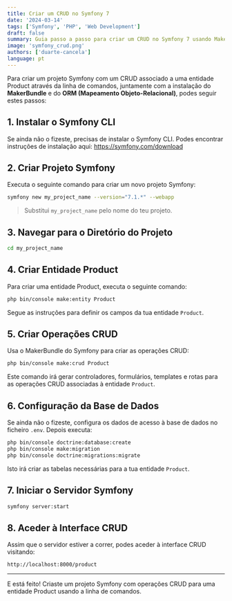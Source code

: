 ```yaml
---
title: Criar um CRUD no Symfony 7
date: '2024-03-14'
tags: ['Symfony', 'PHP', 'Web Development']
draft: false
summary: Guia passo a passo para criar um CRUD no Symfony 7 usando MakerBundle e Doctrine ORM.
image: 'symfony_crud.png'
authors: ['duarte-cancela']
language: pt
---
```


Para criar um projeto Symfony com um CRUD associado a uma entidade Product através da linha de comandos, juntamente com a instalação do **MakerBundle** e do **ORM (Mapeamento Objeto-Relacional)**, podes seguir estes passos:

## 1. Instalar o Symfony CLI

Se ainda não o fizeste, precisas de instalar o Symfony CLI. Podes encontrar instruções de instalação aqui: https://symfony.com/download

## 2. Criar Projeto Symfony

Executa o seguinte comando para criar um novo projeto Symfony:

```bash
symfony new my_project_name --version="7.1.*" --webapp
```

> Substitui `my_project_name` pelo nome do teu projeto.

## 3. Navegar para o Diretório do Projeto

```bash
cd my_project_name
```

## 4. Criar Entidade Product

Para criar uma entidade Product, executa o seguinte comando:

```bash
php bin/console make:entity Product
```

Segue as instruções para definir os campos da tua entidade `Product`.

## 5. Criar Operações CRUD

Usa o MakerBundle do Symfony para criar as operações CRUD:

```bash
php bin/console make:crud Product
```

Este comando irá gerar controladores, formulários, templates e rotas para as operações CRUD associadas à entidade `Product`.

## 6. Configuração da Base de Dados

Se ainda não o fizeste, configura os dados de acesso à base de dados no ficheiro `.env`. Depois executa:

```bash
php bin/console doctrine:database:create
php bin/console make:migration
php bin/console doctrine:migrations:migrate
```

Isto irá criar as tabelas necessárias para a tua entidade `Product`.

## 7. Iniciar o Servidor Symfony

```bash
symfony server:start
```

## 8. Aceder à Interface CRUD

Assim que o servidor estiver a correr, podes aceder à interface CRUD visitando:

```
http://localhost:8000/product
```

---

E está feito! Criaste um projeto Symfony com operações CRUD para uma entidade Product usando a linha de comandos.
